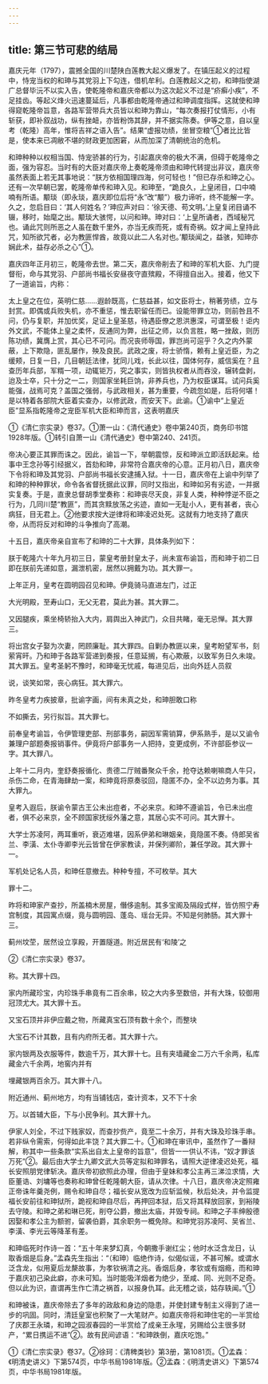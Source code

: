 ```yaml
---
---
---
```

title: 第三节可悲的结局
---



嘉庆元年（1797），震撼全国的川楚陕白莲教大起义爆发了。在镇压起义的过程中，恃宠当权的和珅与其党羽上下勾连，借机牟利。白莲教起义之初，和珅指使湖广总督毕沅不以实入告，使乾隆帝和嘉庆帝都以为这次起义不过是“疥癣小疾”，不足挂齿。等起义烽火迅速蔓延后，凡事都由乾隆帝通过和珅调度指挥。这就使和珅得窥乾隆帝旨意，各路军营带兵大员皆以和珅为靠山，“每次奏报打仗情形，小有斩获，即补叙战功，纵有挫衄，亦皆粉饰其辞，并不据实陈奏。伊等之意，自以皇考（乾隆）高年，惟将吉祥之语入告”。结果“虚报功绩，坐冒空粮”①者比比皆是，使本来已凋敝不堪的财政更加困窘，从而加深了清朝统治的危机。

和珅种种以权相当国、恃宠骄甚的行为，引起嘉庆帝的极大不满，但碍于乾隆帝之面，强为容忍。当时有的大臣对嘉庆帝上奏乾隆帝须由和珅代转提出非议，嘉庆帝虽然表面上若无其事地说：“朕方依相国理四海，何可轻也！”但已存杀和珅之心。还有一次早朝已罢，乾隆帝单传和珅入见。和珅至，“跪良久，上皇闭目，口中喃喃有所语。颙琰（即永琰，嘉庆即位后将“永”改“颙”）极力谛听，终不能解一字。久之，忽启目曰：‘其人何姓名？’珅应声对曰：‘徐天德、苟文明。’上皇复闭目诵不辍，移时，始麾之出。颙琰大骇愕，以问和珅。珅对曰：‘上皇所诵者，西域秘咒也。诵此咒则所恶之人虽在数千里外，亦当无疾而死，或有奇祸。奴才闻上皇持此咒，知所欲咒者，必为教匪悍酋，故竟以此二人名对也。’颙琰闻之，益骇，知珅亦娴此术，益存必杀之心”①。

嘉庆四年正月初三，乾隆帝去世。第二天，嘉庆帝削去了和珅的军机大臣、九门提督衔，命与其党羽、户部尚书福长安昼夜守直殡殿，不得擅自出入。接着，他又下了一道谕旨，内称：

太上皇之在位，英明仁慈……遐龄既高，仁慈益甚，如文臣将士，稍著劳绩，立与封赏。即偶或兵败失机，亦不重惩，惟去职留任而已。设能带罪立功，则前咎且不问，仍与复职，并加优奖，足证上皇圣慈，待遇臣僚之恩洪惠深，可谓至极！讵内外文武，不能体上皇之柔怀，反通同为弊，出征之师，以负言胜，略一挫敌，则历陈功绩，冀膺上赏，其心已不可问。而况丧师辱国，罪岂尚可逭乎？久之内外蒙蔽，上下欺隐，匪乱屡作，殃及良民。武政之废，将士骄惰，赖有上皇近臣，为之缓颊，日复一日，几目朝廷法律，犹同儿戏，长此以往，国体何存，威信奚在？且查历年兵部，军糈一项，动辄钜万，究之事实，则皆执权者从而吞没，辗转盘剥，迨及士卒，只十分之一二，则国家坐耗巨饷，非养兵也，乃为权臣谋耳。试问兵奚能强，战焉可克？盖国之强弱，与武政相关，甚为重要，今疏忽如是，后将何堪！是以特着各部院大臣着实查办，以修武政，而安天下。此谕。①谕中“上皇近臣”显系指乾隆帝之宠臣军机大臣和珅而言，这表明嘉庆

①《清仁宗实录》卷37。①萧一山：《清代通史》卷中第240页，商务印书馆1928年版。①转引自萧一山《清代通史》卷中第240、241页。

帝决心要正其罪而诛之。因此，谕旨一下，举朝震惊，反和珅派立即活跃起来。给事中王念孙等引经据义，首劾和珅，非常符合嘉庆帝的心意。正月初八日，嘉庆帝下令将和珅及其党羽、户部尚书福长安逮捕入狱。十一日，嘉庆帝在上谕中列举了和珅的种种罪状，命令各省督抚据此议罪，同时又指出，和珅如另有劣迹，一并据实复奏。于是，直隶总督胡季堂奏称：和珅丧尽天良，非复人类，种种悖逆不臣之行为，几同川楚“教匪”，而其贪黩放荡之劣迹，直如一无耻小人，更有甚者，丧心病狂，目无君上。②他要求按大逆律将和珅凌迟处死。这就有力地支持了嘉庆帝，从而将反对和珅的斗争推向了高潮。

十五日，嘉庆帝亲自宣布了和珅的二十大罪，具体条列如下：

朕于乾隆六十年九月初三日，蒙皇考册封皇太子，尚未宣布谕旨，而和珅于初二日即在朕前先递如意，漏泄机密，居然以拥戴为功。其大罪一。

上年正月，皇考在圆明园召见和珅。伊竟骑马直进左门，过正

大光明殿，至寿山口，无父无君，莫此为甚。其大罪二。

又因腿疾，乘坐椅轿抬入大内，肩舆出入神武门，众目共睹，毫无忌惮。其大罪三。

将出宫女子娶为次妻，罔顾廉耻。其大罪四。自剿办教匪以来，皇考盼望军书，刻萦宵旰。乃和珅于各路军营递到奏报，任意延搁，有心欺蔽，以致军务日久未竣。其大罪五。皇考圣躬不豫时，和珅毫无忧戚，每进见后，出向外廷人员叙

说，谈笑如常，丧心病狂。其大罪六。

昨冬皇考力疾披章，批谕字画，间有未真之处，和珅胆敢口称

不如撕去，另行拟旨。其大罪七。

前奉皇考谕旨，令伊管理吏部、刑部事务，嗣因军需销算，伊系熟手，是以又谕令兼理户部题奏报销事件。伊竟将户部事务一人把持，变更成例，不许部臣参议一字。其大罪八。

上年十二月内，奎舒奏报循化、贵德二厅贼番聚众千余，抢夺达赖喇嘛商人牛只，杀伤二命，在青海肆劫一案，和珅竟将原奏驳回，隐匿不办，全不以边务为事。其大罪九。

皇考入遐后，朕谕令蒙古王公未出痘者，不必来京。和珅不遵谕旨，令已未出痘者，俱不必来京，全不顾国家抚绥外藩之意，其居心实不可问。其大罪十。

大学士苏凌阿，两耳重听，衰迈难堪，因系伊弟和琳姻亲，竟隐匿不奏。侍郎吴省兰、李潢、太仆寺卿李光云皆曾在伊家教读，并保列卿阶，兼任学政。其大罪十一。

军机处记名人员，和珅任意撤去。种种专擅，不可枚举。其大

罪十二。

昨将和珅家产查抄，所盖楠木房屋，僭侈逾制。其多宝阁及隔段式样，皆仿照宁寿宫制度，其园寓点缀，竟与圆明园、蓬岛、瑶台无异。不知是何肺肠。其大罪十三。

蓟州坟茔，居然设立享殿，开置隧道。附近居民有‘和陵’之

②《清仁宗实录》卷37。

称。其大罪十四。

家内所藏珍宝，内珍珠手串竟有二百余串，较之大内多至数倍，并有大珠，较御用冠顶尤大。其大罪十五。

又宝石顶并非伊应戴之物，所藏真宝石顶有数十余个，而整块

大宝石不计其数，且有内府所无者。其大罪十六。

家内银两及衣服等件，数逾千万，其大罪十七。且有夹墙藏金二万六千余两，私库藏金六千余两，地窖内并有

埋藏银两百余万。其大罪十八。

附近通州、蓟州地方，均有当铺钱店，查计资本，又不下十余

万。以首辅大臣，下与小民争利。其大罪十九。

伊家人刘全，不过下贱家奴，而查抄赀产，竟至二十余万，并有大珠及珍珠手串。若非纵令需索，何得如此丰饶？其大罪二十。①和珅在审讯中，虽然作了一番辩解，称其中一些条款“实系出自太上皇帝的旨意”，但皆一一供认不讳，“奴才罪该万死”②。最后由大学士九卿文武大员等定拟和珅罪名，请照大逆律凌迟处死，福长安照朋党律斩决。嘉庆帝初欲照此办理，但由于皇妹和孝公主再三涕泣求情，大臣董诰、刘墉等也奏称和珅曾任乾隆朝大臣，请从次律。十八日，嘉庆帝决定照雍正帝诛年羹尧例，赐令和珅自尽；福长安从宽改为应斩监候，秋后处决，并令监提福长安前往和珅狱所，跪视和珅自尽后，再押回本狱，后又将其释放回家，到裕陵去守陵。和珅之弟和琳已死，削夺公爵，撤出太庙，并毁专祠。和珅之子丰绅殷德因娶和孝公主为额驸，留袭伯爵，其余职务一概免除。和珅党羽苏凌阿、吴省兰、李潢、李光云等降革有差。

和珅临死时作诗一首：“五十年来梦幻真，今朝撒手谢红尘；他时水泛含龙日，认取香烟是后身。”孟森先生指出：“（和珅）临绝作诗，似偈似谣，不甚可解。或谓水泛含龙，似用夏后龙漦故事，为孝钦祸清之兆。香烟后身，孝钦或有烟瘾，而和珅于嘉庆初己染此癖，亦未可知。当时能吸洋烟者为绝少，至咸、同、光则不足奇。但以此为识，直谓再生作亡清之祸首，以报身仇耳。此无稽之谈，姑存轶闻。”①

和珅被诛，嘉庆帝除去了多年的政敌和身边的隐患，并使封建专制主义得到了进一步的巩固。同时，清廷皇室也积聚了一大笔财产。如嘉庆帝将和珅住宅的一半赏给了庆郡王永璘，和珅之园淑春园的一半赏给了成亲王永瑆，另赐给公主很多财产，“累日携运不进”②。故有民间谚语：“和珅跌倒，嘉庆吃饱。”

①《清仁宗实录》卷37。②徐珂：《清稗类钞》第3册，第1081页。①孟森：《明清史讲义》下第574页，中华书局1981年版。②孟森：《明清史讲义》下第574页，中华书局1981年版。